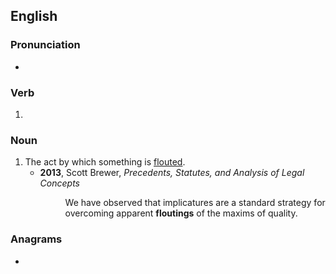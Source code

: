 ==English==

===Pronunciation===
* {{IPA|/ˈflaʊtɪŋ/|lang=en}}

===Verb===
{{head|en|present participle}}

# {{present participle of|flout|lang=en|nocat=1}}

===Noun===
{{en-noun}}

# The act by which something is [[flout]]ed.
#* '''2013''', Scott Brewer, ''Precedents, Statutes, and Analysis of Legal Concepts''
#*: We have observed that implicatures are a standard strategy for overcoming apparent '''floutings''' of the maxims of quality.

===Anagrams===
* {{anagrams|en|fling out|infoglut|outfling}}